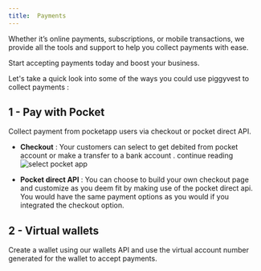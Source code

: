 ```yaml
---
title:  Payments
---
```

Whether it’s online payments, subscriptions, or mobile transactions, we provide all the tools and support to help you collect payments with ease.

<Note>Start accepting payments today and boost your business.</Note>

Let's take a quick look into some of the ways you could use piggyvest to collect payments : 

## 1 - Pay with Pocket
Collect payment from pocketapp users via checkout or pocket direct API.

- **Checkout** : Your customers can select to get debited from pocket account or make a transfer to a bank account . continue reading 
![select pocket app](/images/select-pay-with-pocket.png)

- **Pocket direct API** : You can choose to build your own checkout page and customize as you deem fit by making use of the pocket direct api. 
You would have the same payment options as you would if you integrated the checkout option.

## 2 - Virtual wallets
Create a wallet using our wallets API and use the virtual account number generated for the wallet to accept payments.

